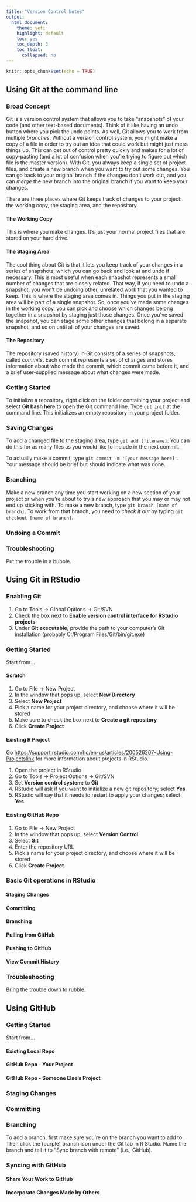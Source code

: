 ```yaml
---
title: "Version Control Notes"
output:
  html_document:
    theme: yeti
    highlight: default
    toc: yes
    toc_depth: 3
    toc_float:
      collapsed: no
---
```


```r
knitr::opts_chunk$set(echo = TRUE)
```


**Using Git at the command line**
------------------------------------------
### Broad Concept
Git is a version control system that allows you to take "snapshots" of your code (and other text-based documents). Think of it like having an undo button where you pick the undo points. As well, Git allows you to work from multiple *branches*. Without a version control system, you might make a copy of a file in order to try out an idea that could work but might just mess things up. This can get out of control pretty quickly and makes for a lot of copy-pasting (and a lot of confusion when you're trying to figure out which file is the master version). With Git, you always keep a single set of project files, and create a new branch when you want to try out some changes. You can go back to your original branch if the changes don't work out, and you can *merge* the new branch into the original branch if you want to keep your changes.

There are three places where Git keeps track of changes to your project: the working copy, the staging area, and the repository.

#### The Working Copy
This is where you make changes. It's just your normal project files that are stored on your hard drive.

#### The Staging Area
The cool thing about Git is that it lets you keep track of your changes in a series of snapshots, which you can go back and look at and undo if necessary. This is most useful when each snapshot represents a small number of changes that are closely related. That way, if you need to undo a snapshot, you won't be undoing other, unrelated work that you wanted to keep.
This is where the staging area comes in. Things you put in the staging area will be part of a single snapshot. So, once you've made some changes in the working copy, you can pick and choose which changes belong together in a snapshot by staging just those changes. Once you've saved the snapshot, you can stage some other changes that belong in a separate snapshot, and so on until all of your changes are saved.

#### The Repository
The repository (saved history) in Git consists of a series of snapshots, called *commits*. Each commit represents a set of changes and stores information about who made the commit, which commit came before it, and a brief user-supplied message about what changes were made.

### Getting Started
To initialize a repository, right click on the folder containing your project and select **Git bash here** to open the Git command line. Type `git init` at the command line. This initializes an empty repository in your project folder.

### Saving Changes
To add a changed file to the staging area, type `git add [filename]`. You can do this for as many files as you would like to include in the next commit.

To actually make a commit, type `git commit -m '[your message here]'`. Your message should be brief but should indicate what was done.

### Branching
Make a new branch any time you start working on a new section of your project or when you're about to try a new approach that you may or may not end up sticking with.
To make a new branch, type `git branch [name of branch]`. To work from that branch, you need to *check it out* by typing `git checkout [name of branch]`.

### Undoing a Commit

### Troubleshooting
Put the trouble in a bubble.

**Using Git in RStudio**
-----------------------------------------
### Enabling Git

#. Go to Tools -> Global Options -> Git/SVN
#. Check the box next to **Enable version control interface for RStudio projects**
#. Under **Git executable**, provide the path to your computer's Git installation (probably C:/Program Files/Git/bin/git.exe)

### Getting Started {.tabset .tabset-pills}

Start from...

#### Scratch

#. Go to File -> New Project
#. In the window that pops up, select **New Directory**
#. Select **New Project**
#. Pick a name for your project directory, and choose where it will be stored
#. Make sure to check the box next to **Create a git repository**
#. Click **Create Project**

#### Existing R Project

Go <https://support.rstudio.com/hc/en-us/articles/200526207-Using-Projects>[link](**here**) for more information about projects in RStudio.

#. Open the project in RStudio
#. Go to Tools -> Project Options -> Git/SVN
#. Set **Version control system:** to **Git**
#. RStudio will ask if you want to initialize a new git repository; select **Yes**
#. RStudio will say that it needs to restart to apply your changes; select **Yes**

#### Existing GitHub Repo

#. Go to File -> New Project
#. In the window that pops up, select **Version Control**
#. Select **Git**
#. Enter the repository URL
#. Pick a name for your project directory, and choose where it will be stored
#. Click **Create Project**

### Basic Git operations in RStudio

#### Staging Changes

#### Committing

#### Branching

#### Pulling from GitHub

#### Pushing to GitHub

#### View Commit History

### Troubleshooting
Bring the trouble down to rubble.

**Using GitHub**
------------------------------------------

### Getting Started {.tabset .tabset-pills}

Start from...

#### Existing Local Repo

#### GitHub Repo - Your Project

#### GitHub Repo - Someone Else's Project

### Staging Changes

### Committing

### Branching
To add a branch, first make sure you're on the branch you want to add to. Then click the (purple) branch icon under the Git tab in R Studio.  Name the branch and tell it to "Sync branch with remote" (i.e., GitHub).

### Syncing with GitHub

#### Share Your Work to GitHub

#### Incorporate Changes Made by Others